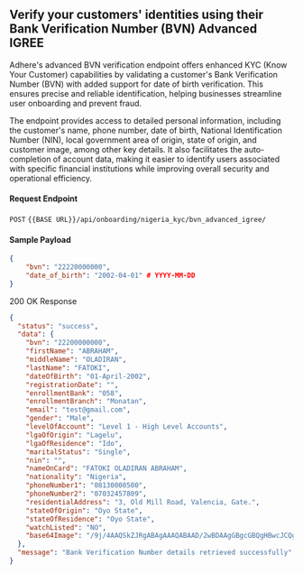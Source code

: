 ## Verify your customers' identities using their Bank Verification Number (BVN) Advanced IGREE

Adhere's advanced BVN verification endpoint offers enhanced KYC (Know Your Customer) capabilities by validating a customer's Bank Verification Number (BVN) with added support for date of birth verification. This ensures precise and reliable identification, helping businesses streamline user onboarding and prevent fraud.

The endpoint provides access to detailed personal information, including the customer's name, phone number, date of birth, National Identification Number (NIN), local government area of origin, state of origin, and customer image, among other key details. It also facilitates the auto-completion of account data, making it easier to identify users associated with specific financial institutions while improving overall security and operational efficiency.


#### Request Endpoint

`POST` `{{BASE URL}}/api/onboarding/nigeria_kyc/bvn_advanced_igree/`


#### Sample Payload

```json
{
    "bvn": "22220000000", 
    "date_of_birth": "2002-04-01" # YYYY-MM-DD
}
```

200 OK Response

``` json
{
  "status": "success",
  "data": {
    "bvn": "22200000000",
    "firstName": "ABRAHAM",
    "middleName": "OLADIRAN",
    "lastName": "FATOKI",
    "dateOfBirth": "01-April-2002",
    "registrationDate": "",
    "enrollmentBank": "058",
    "enrollmentBranch": "Monatan",
    "email": "test@gmail.com",
    "gender": "Male",
    "levelOfAccount": "Level 1 - High Level Accounts",
    "lgaOfOrigin": "Lagelu",
    "lgaOfResidence": "Ido",
    "maritalStatus": "Single",
    "nin": "",
    "nameOnCard": "FATOKI OLADIRAN ABRAHAM",
    "nationality": "Nigeria",
    "phoneNumber1": "08130000500",
    "phoneNumber2": "07032457809",
    "residentialAddress": "3, Old Mill Road, Valencia, Gate.",
    "stateOfOrigin": "Oyo State",
    "stateOfResidence": "Oyo State",
    "watchListed": "NO",
    "base64Image": "/9j/4AAQSkZJRgABAgAAAQABAAD/2wBDAAgGBgcGBQgHBwcJCQgKDBQNDAsLDBkSEw8UHRofHh0aHBwgJC4nICIsIxwcKDcpLDAxNDQ0H"  # base-64
  },
  "message": "Bank Verification Number details retrieved successfully"
}
```
